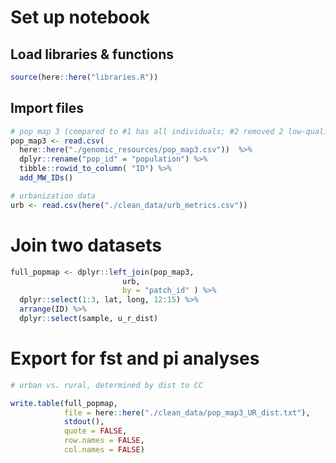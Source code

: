 # Set up notebook
## Load libraries & functions
```r
source(here::here("libraries.R"))
```

## Import files
```r
# pop map 3 (compared to #1 has all individuals; #2 removed 2 low-quality individuals; #3 removed 5 individuals that were related to 5 others)
pop_map3 <- read.csv(
  here::here("./genomic_resources/pop_map3.csv"))  %>%
  dplyr::rename("pop_id" = "population") %>%
  tibble::rowid_to_column( "ID") %>%
  add_MW_IDs()

# urbanization data
urb <- read.csv(here("./clean_data/urb_metrics.csv")) 
```

# Join two datasets
```r
full_popmap <- dplyr::left_join(pop_map3,
                         urb,
                         by = "patch_id" ) %>%
  dplyr::select(1:3, lat, long, 12:15) %>%
  arrange(ID) %>%
  dplyr::select(sample, u_r_dist)
```

# Export for fst and pi analyses
```r
# urban vs. rural, determined by dist to CC

write.table(full_popmap, 
            file = here::here("./clean_data/pop_map3_UR_dist.txt"),
            stdout(),
            quote = FALSE,
            row.names = FALSE,
            col.names = FALSE)

```

